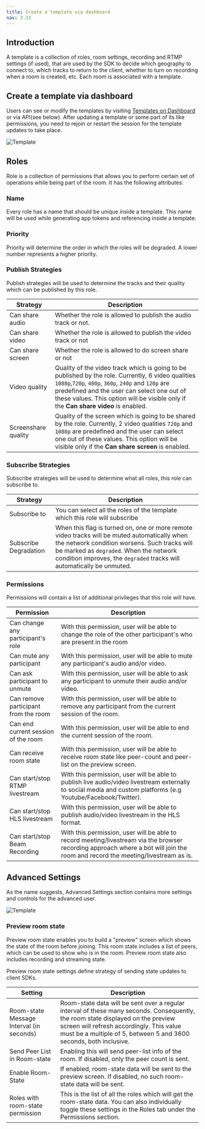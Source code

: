 ```yaml
---
title: Create a template via dashboard
nav: 3.33
---
```


## Introduction

A template is a collection of roles, room settings, recording and RTMP settings (if used), that are used by the SDK to decide which geography to connect to, which tracks to return to the client, whether to turn on recording when a room is created, etc. Each room is associated with a template.

## Create a template via dashboard

Users can see or modify the templates by visiting [Templates on Dashboard](https://dashboard.100ms.live/templates) or via API(see below). After updating a template or some part of its like permissions, you need to rejoin or restart the session for the template updates to take place.

![Template](/docs/v2/template.png)

## Roles

Role is a collection of permissions that allows you to perform certain set of operations while being part of the room. It has the following attributes:

### Name

Every role has a name that should be unique inside a template. This name will be used while generating app tokens and referencing inside a template.

### Priority

Priority will determine the order in which the roles will be degraded. A lower number represents a higher priority.

### Publish Strategies

Publish strategies will be used to determine the tracks and their quality which can be published by this role.

| Strategy            | Description                                                                                                                                                                                                                                                                                   |
| ------------------- | --------------------------------------------------------------------------------------------------------------------------------------------------------------------------------------------------------------------------------------------------------------------------------------------- |
| Can share audio     | Whether the role is allowed to publish the audio track or not.                                                                                                                                                                                                                                |
| Can share video     | Whether the role is allowed to publish the video track or not                                                                                                                                                                                                                                 |
| Can share screen    | Whether the role is allowed to do screen share or not                                                                                                                                                                                                                                         |
| Video quality       | Quality of the video track which is going to be published by the role. Currently, 6 video qualities `1080p`,`720p`, `480p`, `360p`, `240p` and `120p` are predefined and the user can select one out of these values. This option will be visible only if the **Can share video** is enabled. |
| Screenshare quality | Quality of the screen which is going to be shared by the role. Currently, 2 video qualities `720p` and `1080p` are predefined and the user can select one out of these values. This option will be visible only if the **Can share screen** is enabled.                                       |

### Subscribe Strategies

Subscribe strategies will be used to determine what all roles, this role can subscribe to.

| Strategy              | Description                                                                                                                                                                                                                                                      |
| --------------------- | ---------------------------------------------------------------------------------------------------------------------------------------------------------------------------------------------------------------------------------------------------------------- |
| Subscribe to          | You can select all the roles of the template which this role will subscribe                                                                                                                                                                                      |
| Subscribe Degradation | When this flag is turned on, one or more remote video tracks will be muted automatically when the network condition worsens. Such tracks will be marked as `degraded`. When the network condition improves, the `degraded` tracks will automatically be unmuted. |

### Permissions

Permissions will contain a list of additional privileges that this role will have.

| Permission                           | Description                                                                                                                                                                     |
| ------------------------------------ | ------------------------------------------------------------------------------------------------------------------------------------------------------------------------------- |
| Can change any participant's role    | With this permission, user will be able to change the role of the other participant's who are present in the room                                                               |
| Can mute any participant             | With this permission, user will be able to mute any participant's audio and/or video.                                                                                           |
| Can ask participant to unmute        | With this permission, user will be able to ask any participant to unmute their audio and/or video.                                                                              |
| Can remove participant from the room | With this permission, user will be able to remove any participant from the current session of the room.                                                                         |
| Can end current session of the room  | With this permission, user will be able to end the current session of the room.                                                                                                 |
| Can receive room state               | With this permission, user will be able to receive room state like peer-count and peer-list on the preview screen.                                                              |
| Can start/stop RTMP livestream       | With this permission, user will be able to publish live audio/video livestream externally to social media and custom platforms (e.g Youtube/Facebook/Twitter).                  |
| Can start/stop HLS livestream        | With this permission, user will be able to publish audio/video livestream in the HLS format.                                                                                    |
| Can start/stop Beam Recording        | With this permission, user will be able to record meeting/livestream via the browser recording approach where a bot will join the room and record the meeting/livestream as is. |

## Advanced Settings

As the name suggests, Advanced Settings section contains more settings and controls for the advanced user.

![Template](/docs/v2/advanced-settings.png)

### Preview room state

Preview room state enables you to build a "preview" screen which shows the state of the room before joining. This room state includes a list of peers, which can be used to show who is in the room. Preview room state also includes recording and streaming state.

Preview room state settings define strategy of sending state updates to client SDKs.

| Setting                                  | Description                                                                                                                                                                                                                                        |
| ---------------------------------------- | -------------------------------------------------------------------------------------------------------------------------------------------------------------------------------------------------------------------------------------------------- |
| Room-state Message Interval (in seconds) | Room-state data will be sent over a regular interval of these many seconds. Consequently, the room state displayed on the preview screen will refresh accordingly. This value must be a multiple of 5, between 5 and 3600 seconds, both inclusive. |
| Send Peer List in Room-state             | Enabling this will send peer-list info of the room. If disabled, only the peer count is sent.                                                                                                                                                      |
| Enable Room-State                        | If enabled, room-state data will be sent to the preview screen. If disabled, no such room-state data will be sent.                                                                                                                                 |
| Roles with room-state permission         | This is the list of all the roles which will get the room-state data. You can also individually toggle these settings in the Roles tab under the Permissions section.                                                                              |
